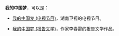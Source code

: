 '''我的中国梦'''，可以是：

*[[我的中国梦_(电视节目)|我的中国梦 (电视节目)]]，湖南卫视的电视节目。

*[[我的中国梦_(报告文学)|我的中国梦 (报告文学)]]，作家李春雷的报告文学作品。

{{disambig|Cat=五字作品消歧义}}